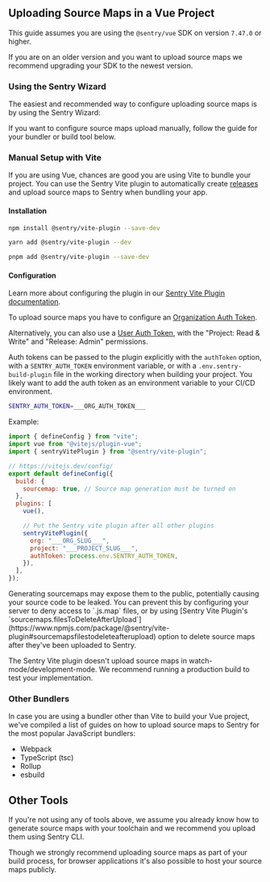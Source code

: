 ## Uploading Source Maps in a Vue Project

<Note>

This guide assumes you are using the `@sentry/vue` SDK on version `7.47.0` or higher.

If you are on an older version and you want to upload source maps we recommend upgrading your SDK to the newest version.

</Note>

### Using the Sentry Wizard

The easiest and recommended way to configure uploading source maps is by using the Sentry Wizard:

<Include name="sourcemaps-wizard-instructions.mdx" />

If you want to configure source maps upload manually, follow the guide for your bundler or build tool below.

### Manual Setup with Vite

If you are using Vue, chances are good you are using Vite to bundle your project.
You can use the Sentry Vite plugin to automatically create [releases](/product/releases/) and upload source maps to Sentry when bundling your app.

#### Installation

```bash {tabTitle:npm}
npm install @sentry/vite-plugin --save-dev
```

```bash {tabTitle:yarn}
yarn add @sentry/vite-plugin --dev
```

```bash {tabTitle:pnpm}
pnpm add @sentry/vite-plugin --save-dev
```

#### Configuration

Learn more about configuring the plugin in our [Sentry Vite Plugin documentation](https://www.npmjs.com/package/@sentry/vite-plugin).

To upload source maps you have to configure an [Organization Auth Token](https://sentry.io/orgredirect/organizations/:orgslug/settings/auth-tokens/).

Alternatively, you can also use a [User Auth Token](https://sentry.io/orgredirect/organizations/:orgslug/settings/account/api/auth-tokens/), with the "Project: Read & Write" and "Release: Admin" permissions.

Auth tokens can be passed to the plugin explicitly with the `authToken` option, with a `SENTRY_AUTH_TOKEN` environment variable, or with a `.env.sentry-build-plugin` file in the working directory when building your project.
You likely want to add the auth token as an environment variable to your CI/CD environment.

<OrgAuthTokenNote />

```bash {filename:.env.sentry-build-plugin}
SENTRY_AUTH_TOKEN=___ORG_AUTH_TOKEN___
```

Example:


```javascript {filename:vite.config.js}
import { defineConfig } from "vite";
import vue from "@vitejs/plugin-vue";
import { sentryVitePlugin } from "@sentry/vite-plugin";

// https://vitejs.dev/config/
export default defineConfig({
  build: {
    sourcemap: true, // Source map generation must be turned on
  },
  plugins: [
    vue(),

    // Put the Sentry vite plugin after all other plugins
    sentryVitePlugin({
      org: "___ORG_SLUG___",
      project: "___PROJECT_SLUG___",
      authToken: process.env.SENTRY_AUTH_TOKEN,
    }),
  ],
});
```

<Alert>
  Generating sourcemaps may expose them to the public, potentially causing your
  source code to be leaked. You can prevent this by configuring your server to deny access to `.js.map` files, or by
  using [Sentry Vite Plugin's
  `sourcemaps.filesToDeleteAfterUpload`](https://www.npmjs.com/package/@sentry/vite-plugin#sourcemapsfilestodeleteafterupload)
  option to delete source maps after they've been uploaded to Sentry.
</Alert>

<Note>

The Sentry Vite plugin doesn't upload source maps in watch-mode/development-mode.
We recommend running a production build to test your implementation.

</Note>

### Other Bundlers

In case you are using a bundler other than Vite to build your Vue project, we've compiled a list of guides on how to upload source maps to Sentry for the most popular JavaScript bundlers:

- <PlatformLink to="/sourcemaps/uploading/webpack/">Webpack</PlatformLink>
- <PlatformLink to="/sourcemaps/uploading/typescript/">
    TypeScript (tsc)
  </PlatformLink>
- <PlatformLink to="/sourcemaps/uploading/rollup/">Rollup</PlatformLink>
- <PlatformLink to="/sourcemaps/uploading/esbuild/">esbuild</PlatformLink>

## Other Tools

If you're not using any of tools above, we assume you already know how to generate source maps with your toolchain and we recommend you upload them using <PlatformLink to="/sourcemaps/uploading/cli/">Sentry CLI</PlatformLink>.

<Note>

Though we strongly recommend uploading source maps as part of your build process, for browser applications it's also possible to <PlatformLink to="/sourcemaps/uploading/hosting-publicly/">host your source maps publicly</PlatformLink>.

</Note>
